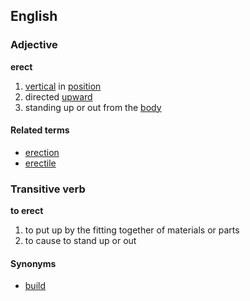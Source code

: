 ==English==
===Adjective===
'''erect'''

#[[vertical]] in [[position]]
#directed [[upward]]
#standing up or out from the [[body]]

====Related terms====
*[[erection]]
*[[erectile]]

===Transitive verb===
'''to erect'''

#to put up by the fitting together of materials or parts
#to cause to stand up or out

====Synonyms====
*[[build]]